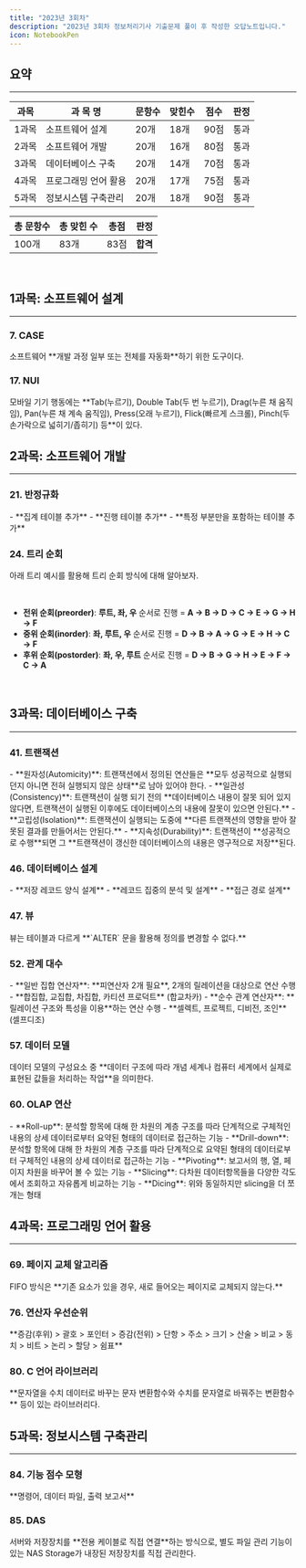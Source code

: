 ```yaml
---
title: "2023년 3회차"
description: "2023년 3회차 정보처리기사 기출문제 풀이 후 작성한 오답노트입니다."
icon: NotebookPen
---
```


## 요약

---

| 과목  | 과 목 명             | 문항수 | 맞힌수 | 점수 | 판정 |
| ----- | -------------------- | ------ | ------ | ---- | ---- |
| 1과목 | 소프트웨어 설계      | 20개   | 18개   | 90점 | 통과 |
| 2과목 | 소프트웨어 개발      | 20개   | 16개   | 80점 | 통과 |
| 3과목 | 데이터베이스 구축    | 20개   | 14개   | 70점 | 통과 |
| 4과목 | 프로그래밍 언어 활용 | 20개   | 17개   | 75점 | 통과 |
| 5과목 | 정보시스템 구축관리  | 20개   | 18개   | 90점 | 통과 |

| 총 문항수 | 총 맞힌 수 | 총점 | 판정     |
| --------- | ---------- | ---- | -------- |
| 100개     | 83개       | 83점 | **합격** |

<br />

## 1과목: 소프트웨어 설계

---

### 7. CASE

<Callout title="CASE(Computer Aided Software Engineering)">
  소프트웨어 **개발 과정 일부 또는 전체를 자동화**하기 위한 도구이다.
</Callout>

<br />

### 17. NUI

<Callout title="모바일 기기 행동 유형">
  모바일 기기 행동에는 **Tab(누르기), Double Tab(두 번 누르기), Drag(누른 채
  움직임), Pan(누른 채 계속 움직임), Press(오래 누르기), Flick(빠르게 스크롤),
  Pinch(두 손가락으로 넓히기/좁히기) 등**이 있다.
</Callout>

<br />

## 2과목: 소프트웨어 개발

---

### 21. 반정규화

<Callout title='중복 테이블 추가'>
  - **집계 테이블 추가**
  - **진행 테이블 추가**
  - **특정 부분만을 포함하는 테이블 추가**

</Callout>

<br />

### 24. 트리 순회

<Callout title="트리 순회">
아래 트리 예시를 활용해 트리 순회 방식에 대해 알아보자.

<Mermaid
  chart="graph TD
  A --> B
  B --> D
  A --> C
  C --> F
  C --> E
  E --> G
  E --> H
"
/>

<br />

- **전위 순회(preorder)**: **루트, 좌, 우** 순서로 진행 = **A → B → D → C → E → G → H → F**
- **중위 순회(inorder)**: **좌, 루트, 우** 순서로 진행 = **D → B → A → G → E → H → C → F**
- **후위 순회(postorder)**: **좌, 우, 루트** 순서로 진행 = **D → B → G → H → E → F → C → A**

</Callout>

<br />

## 3과목: 데이터베이스 구축

---

### 41. 트랜잭션

<Callout title='트랜잭션 특성'>
- **원자성(Automicity)**: 트랜잭션에서 정의된 연산들은 **모두 성공적으로 실행되던지 아니면 전혀 실행되지 않은 상태**로 남아 있어야 한다.
- **일관성(Consistency)**: 트랜잭션이 실행 되기 전의 **데이터베이스 내용이 잘못 되어 있지 않다면, 트랜잭션이 실행된 이후에도 데이터베이스의 내용에 잘못이 있으면 안된다.**
- **고립성(Isolation)**: 트랜잭션이 실행되는 도중에 **다른 트랜잭션의 영향을 받아 잘못된 결과를 만들어서는 안된다.**
- **지속성(Durability)**: 트랜잭션이 **성공적으로 수행**되면 그 **트랜잭션이 갱신한 데이터베이스의 내용은 영구적으로 저장**된다.

</Callout>

<br />

### 46. 데이터베이스 설계

<Callout title='물리적 설계 단계'>
  - **저장 레코드 양식 설계**
  - **레코드 집중의 분석 및 설계**
  - **접근 경로 설계**

</Callout>

<br />

### 47. 뷰

<Callout type="error">
  뷰는 테이블과 다르게 **`ALTER` 문을 활용해 정의를 변경할 수 없다.**
</Callout>

<br />

### 52. 관계 대수

<Callout title='관계 대수 연산자'>
  - **일반 집합 연산자**: **피연산자 2개 필요**, 2개의 릴레이션을 대상으로 연산 수행
    - **합집합, 교집합, 차집합, 카티션 프로덕트** (합교차카)
  - **순수 관계 연산자**: **릴레이션 구조와 특성을 이용**하는 연산 수행
    - **셀렉트, 프로젝트, 디비전, 조인** (셀프디조)

</Callout>

<br />

### 57. 데이터 모델

<Callout title="Operation">
  데이터 모델의 구성요소 중 **데이터 구조에 따라 개념 세계나 컴퓨터 세계에서
  실제로 표현된 값들을 처리하는 작업**을 의미한다.
</Callout>

<br />

### 60. OLAP 연산

<Callout title='OLAP 연산'>
  - **Roll-up**: 분석할 항목에 대해 한 차원의 계층 구조를 따라 단계적으로 구체적인 내용의 상세 데이터로부터 요약된 형태의 데이터로 접근하는 기능
  - **Drill-down**: 분석할 항목에 대해 한 차원의 계층 구조를 따라 단계적으로 요약된 형태의 데이터로부터 구체적인 내용의 상세 데이터로 접근하는 기능
  - **Pivoting**: 보고서의 행, 열, 페이지 차원을 바꾸어 볼 수 있는 기능
  - **Slicing**: 다차원 데이터항목들을 다양한 각도에서 조회하고 자유롭게 비교하는 기능
  - **Dicing**: 위와 동일하지만 slicing을 더 쪼개는 형태

</Callout>

<br />

## 4과목: 프로그래밍 언어 활용

---

### 69. 페이지 교체 알고리즘

<Callout title="페이지 교체 알고리즘 : FIFO" type="warn">
  FIFO 방식은 **기존 요소가 있을 경우, 새로 들어오는 페이지로 교체되지 않는다.**
</Callout>

<br />

### 76. 연산자 우선순위

<Callout title="연산자 우선순위">
  **증감(후위) > 괄호 > 포인터 > 증감(전위) > 단항 > 주소 > 크기 > 산술 > 비교 >
  동치 > 비트 > 논리 > 할당 > 쉼표**
</Callout>

<br />

### 80. C 언어 라이브러리

<Callout title="stdlib.h">
  **문자열을 수치 데이터로 바꾸는 문자 변환함수와 수치를 문자열로 바꿔주는
  변환함수** 등이 있는 라이브러리다.
</Callout>

<br />

## 5과목: 정보시스템 구축관리

---

### 84. 기능 점수 모형

<Callout title="기능 점수 모형 비용 산정">
  **명령어, 데이터 파일, 출력 보고서**
</Callout>

<br />

### 85. DAS

<Callout title="DAS(Direct Attached Storage)">
  서버와 저장장치를 **전용 케이블로 직접 연결**하는 방식으로, 별도 파일 관리
  기능이 있는 NAS Storage가 내장된 저장장치를 직접 관리한다.
</Callout>
